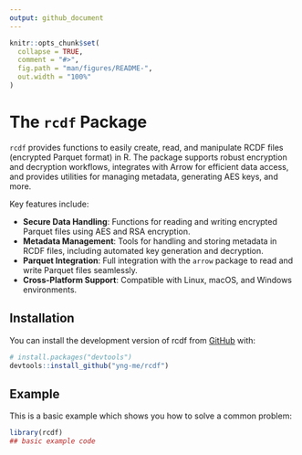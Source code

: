 ```yaml
---
output: github_document
---
```


<!-- README.md is generated from README.Rmd. Please edit that file -->

```r
knitr::opts_chunk$set(
  collapse = TRUE,
  comment = "#>",
  fig.path = "man/figures/README-",
  out.width = "100%"
)
```

# The `rcdf` Package

<!-- badges: start -->
<!-- badges: end -->

`rcdf` provides functions to easily create, read, and manipulate RCDF files (encrypted Parquet format) in R. The package supports robust encryption and decryption workflows, integrates with Arrow for efficient data access, and provides utilities for managing metadata, generating AES keys, and more.

Key features include:

- **Secure Data Handling**: Functions for reading and writing encrypted Parquet files using AES and RSA encryption.
- **Metadata Management**: Tools for handling and storing metadata in RCDF files, including automated key generation and decryption.
- **Parquet Integration**: Full integration with the `arrow` package to read and write Parquet files seamlessly.
- **Cross-Platform Support**: Compatible with Linux, macOS, and Windows environments.

## Installation

You can install the development version of rcdf from [GitHub](https://github.com/) with:

``` r
# install.packages("devtools")
devtools::install_github("yng-me/rcdf")
```

## Example

This is a basic example which shows you how to solve a common problem:

```r
library(rcdf)
## basic example code
```



